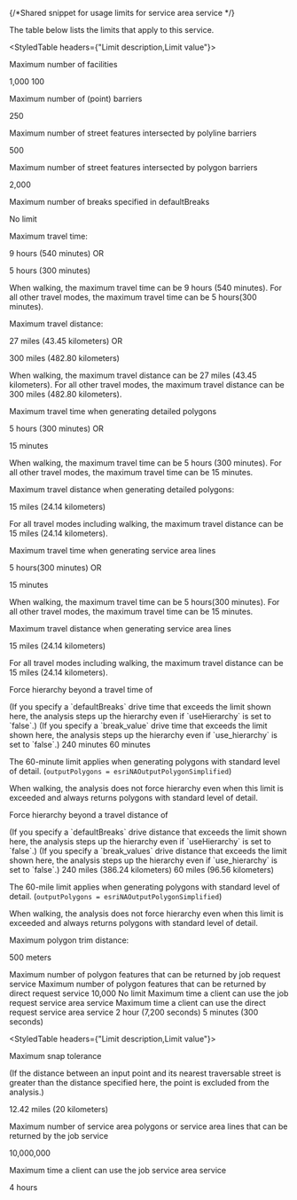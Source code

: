 {/*Shared snippet for usage limits for service area service */} 




The table below lists the limits that apply to this service. 

<If c="publication=='rest/online'">

<StyledTable headers={"Limit description,Limit value"}>

<StyledTableRow>

<StyledTableCell cellStyle="markdown">

Maximum number of facilities

</StyledTableCell>

<StyledTableCell cellStyle="markdown">

<If c="requestType == 'job'">
1,000
</If>

<If c="requestType == 'direct'">
100
</If>

</StyledTableCell>

</StyledTableRow>

<StyledTableRow>

<StyledTableCell cellStyle="markdown">

Maximum number of (point) barriers

</StyledTableCell>

<StyledTableCell cellStyle="markdown">

250

</StyledTableCell>

</StyledTableRow>

<StyledTableRow>

<StyledTableCell cellStyle="markdown">

Maximum number of street features intersected by polyline barriers

</StyledTableCell>

<StyledTableCell cellStyle="markdown">

500

</StyledTableCell>

</StyledTableRow>

<StyledTableRow>

<StyledTableCell cellStyle="markdown">

Maximum number of street features intersected by polygon barriers

</StyledTableCell>

<StyledTableCell cellStyle="markdown">

2,000

</StyledTableCell>

</StyledTableRow>

<StyledTableRow>

<StyledTableCell cellStyle="markdown">

Maximum number of breaks specified in defaultBreaks

</StyledTableCell>

<StyledTableCell cellStyle="markdown">

No limit

</StyledTableCell>

</StyledTableRow>

<StyledTableRow>

<StyledTableCell cellStyle="markdown">

Maximum travel time:

</StyledTableCell>

<StyledTableCell cellStyle="markdown">

9 hours (540 minutes) OR 

5 hours (300 minutes)

When walking, the maximum travel time can be 9 hours (540 minutes). For all other travel modes, the maximum travel time can be 5 hours(300 minutes).

</StyledTableCell>

</StyledTableRow>

<StyledTableRow>

<StyledTableCell cellStyle="markdown">

Maximum travel distance:

</StyledTableCell>

<StyledTableCell cellStyle="markdown">

27 miles (43.45 kilometers) OR

300 miles (482.80 kilometers)

When walking, the maximum travel distance can be 27 miles (43.45 kilometers). For all other travel modes, the maximum travel distance can be 300 miles (482.80 kilometers).

</StyledTableCell>

</StyledTableRow>

<StyledTableRow>

<StyledTableCell cellStyle="markdown">

Maximum travel time when generating detailed polygons

</StyledTableCell>

<StyledTableCell cellStyle="markdown">

5 hours (300 minutes) OR

15 minutes

When walking, the maximum travel time can be 5 hours (300 minutes). For all other travel modes, the maximum travel time can be 15 minutes.

</StyledTableCell>

</StyledTableRow>

<StyledTableRow>

<StyledTableCell cellStyle="markdown">

Maximum travel distance when generating detailed polygons: 

</StyledTableCell>

<StyledTableCell cellStyle="markdown">

15 miles (24.14 kilometers)

For all travel modes including walking, the maximum travel distance can be 15 miles (24.14 kilometers). 

</StyledTableCell>

</StyledTableRow>

<StyledTableRow>

<StyledTableCell cellStyle="markdown">

Maximum travel time when generating service area lines

</StyledTableCell>

<StyledTableCell cellStyle="markdown">

5 hours(300 minutes) OR

15 minutes

When walking, the maximum travel time can be 5 hours(300 minutes). For all other travel modes, the maximum travel time can be 15 minutes.

</StyledTableCell>

</StyledTableRow>

<StyledTableRow>

<StyledTableCell cellStyle="markdown">

Maximum travel distance when generating service area lines

</StyledTableCell>

<StyledTableCell cellStyle="markdown">

15 miles (24.14 kilometers)

For all travel modes including walking, the maximum travel distance can be 15 miles (24.14 kilometers).

</StyledTableCell>

</StyledTableRow>

<StyledTableRow>

<StyledTableCell cellStyle="markdown">

Force hierarchy beyond a travel time of

<If c="requestType == 'direct'">
(If you specify a `defaultBreaks` drive time that exceeds the limit shown here, the analysis steps up the hierarchy even if `useHierarchy` is set to `false`.)
</If>

<If c="requestType == 'job'">
(If you specify a `break_value` drive time that exceeds the limit shown here, the analysis steps up the hierarchy even if `use_hierarchy` is set to `false`.)
</If>

</StyledTableCell>

<StyledTableCell cellStyle="markdown">
<If c="requestType == 'job'">
240 minutes
</If>

<If c="requestType == 'direct'">
60 minutes

The 60-minute limit applies when generating polygons with standard level of detail. (`outputPolygons = esriNAOutputPolygonSimplified`)

When walking, the analysis does not force hierarchy even when this limit is exceeded and always returns polygons with standard level of detail.

</If>

</StyledTableCell>

</StyledTableRow>

<StyledTableRow>

<StyledTableCell cellStyle="markdown">

Force hierarchy beyond a travel distance of

<If c="requestType == 'direct'">
(If you specify a `defaultBreaks` drive distance that exceeds the limit shown here, the analysis steps up the hierarchy even if `useHierarchy` is set to `false`.)
</If>

<If c="requestType == 'job'">
(If you specify a `break_values` drive distance that exceeds the limit shown here, the analysis steps up the hierarchy even if `use_hierarchy` is set to `false`.)
</If>

</StyledTableCell>

<StyledTableCell cellStyle="markdown">

<If c="requestType == 'job'">
240 miles (386.24 kilometers)
</If>

<If c="requestType == 'direct'">
60 miles (96.56 kilometers)

The 60-mile limit applies when generating polygons with standard level of detail. (`outputPolygons = esriNAOutputPolygonSimplified`)

When walking, the analysis does not force hierarchy even when this limit is exceeded and always returns polygons with standard level of detail.

</If>

</StyledTableCell>

</StyledTableRow>

<StyledTableRow>

<StyledTableCell cellStyle="markdown">

Maximum polygon trim distance:

</StyledTableCell>

<StyledTableCell cellStyle="markdown">

500 meters

</StyledTableCell>

</StyledTableRow>

<StyledTableRow>

<StyledTableCell cellStyle="markdown">

<If c="requestType == 'job'">
Maximum number of polygon features that can be returned by job request service
</If>

<If c="requestType == 'direct'">
Maximum number of polygon features that can be returned by direct request service
</If>

</StyledTableCell>

<StyledTableCell cellStyle="markdown">

<If c="requestType == 'job'">
10,000
</If>

<If c="requestType == 'direct'">
No limit
</If>


</StyledTableCell>

</StyledTableRow>

<StyledTableRow>

<StyledTableCell cellStyle="markdown">

<If c="requestType == 'job'">
Maximum time a client can use the job request service area service
</If>

<If c="requestType == 'direct'">
Maximum time a client can use the direct request service area service
</If>

</StyledTableCell>

<StyledTableCell cellStyle="markdown">

<If c="requestType == 'job'">
2 hour (7,200 seconds)
</If>

<If c="requestType == 'direct'">
5 minutes (300 seconds)
</If>

</StyledTableCell>

</StyledTableRow>

</StyledTable>

</If>

<If c="publication=='services-reference/enterprise'">

<StyledTable headers={"Limit description,Limit value"}>

<StyledTableRow>

<StyledTableCell cellStyle="markdown">

Maximum snap tolerance

(If the distance between an input point and its nearest traversable street is greater than the distance specified here, the point is excluded from the analysis.)

</StyledTableCell>

<StyledTableCell cellStyle="markdown">

12.42 miles (20 kilometers)

</StyledTableCell>

</StyledTableRow>

<StyledTableRow>

<StyledTableCell cellStyle="markdown">

Maximum number of service area polygons or service area lines that can be returned by the job service

</StyledTableCell>

<StyledTableCell cellStyle="markdown">

10,000,000

</StyledTableCell>

</StyledTableRow>

<StyledTableRow>

<StyledTableCell cellStyle="markdown">

Maximum time a client can use the job service area service

</StyledTableCell>

<StyledTableCell cellStyle="markdown">

4 hours

</StyledTableCell>

</StyledTableRow>

</StyledTable>

<ConfigureLimits />

</If>